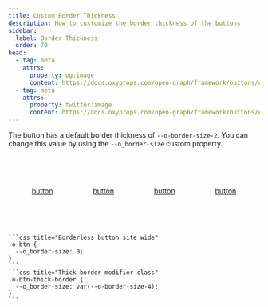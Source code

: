 ```yaml
---
title: Custom Border Thickness
description: How to customize the border thickness of the buttons.
sidebar:
  label: Border Thickness
  order: 70
head:
  - tag: meta
    attrs:
      property: og:image
      content: https://docs.oxyprops.com/open-graph/framework/buttons/custom-border-thickness.png
  - tag: meta
    attrs:
      property: twitter:image
      content: https://docs.oxyprops.com/open-graph/framework/buttons/custom-border-thickness.png
---
```


The button has a default border thickness of `--o-border-size-2`. You can change this value by using the `--o_border-size` custom property.

<div style="display: flex; flex-wrap: wrap; column-gap:5rem;row-gap:1rem; width:100%; justify-content: center; align-items: center;padding-block: 4rem;">
    <a href="#custom-border-size" class="o-btn o-btn-outline o-btn-links" style="--o_border-size: 0;"><span>button</span></a>
    <a href="#custom-border-size" class="o-btn o-btn-outline o-btn-links" style="--o_border-size: var(--o-border-size-1);"><span>button</span></a>
    <a href="#custom-border-size" class="o-btn o-btn-outline o-btn-links"><span>button</span></a>
    <a href="#custom-border-size" class="o-btn o-btn-outline o-btn-links" style="--o_border-size: var(--o-border-size-3);"><span>button</span></a>
</div>
    
    ```css title="Borderless button site wide"
    .o-btn {
      --o_border-size: 0;
    }
    ```
    ```css title="Thick border modifier class"
    .o-btn-thick-border {
      --o_border-size: var(--o-border-size-4);
    }
    ```
